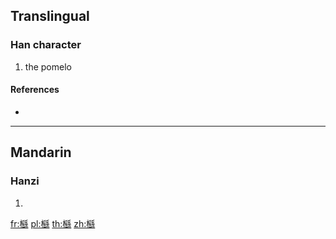 ==Translingual==

===Han character===
{{Han char|rn=75|rad=木|as=17|sn=21|four=|canj=DBUF}}

# the pomelo

====References====
* {{Han ref|kx=0562.230|dkj=15893|dj=0951.050|hdz=21321.120|uh=6AFE|ud=27390}}

----

==Mandarin==

===Hanzi===
{{cmn-hanzi|pin=[[yóu]] ([[you2]])|wg=yu<sup>2</sup>}}

# {{defn|lang=cmn|sort=木17}}

[[fr:櫾]]
[[pl:櫾]]
[[th:櫾]]
[[zh:櫾]]